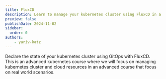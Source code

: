 ```yaml
---
title: FluxCD
description: Learn to manage your kubernetes cluster using FluxCD in a declarative way.
preview: false
publishDate: 2024-11-02
sidebar:
  order: 0
authors:
	- yariv-katz
---
```


Declare the state of your kubernetes cluster using GitOps with FluxCD.  
This is an advanced kubernetes course where we will focus on managing kubernetes cluster and cloud resources in an advanced course that focus on real world scenarios.